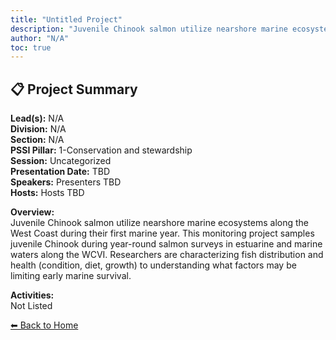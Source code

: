 ```yaml
---
title: "Untitled Project"
description: "Juvenile Chinook salmon utilize nearshore marine ecosystems along the West Coast during their first marine year. This monitoring project samples juvenile Chinook during year-round salmon surveys in estuarine and marine waters along the WCVI. Researchers are characterizing fish distribution and health (condition, diet, growth) to understanding what factors may be limiting early marine survival."
author: "N/A"
toc: true
---
```


## 📋 Project Summary

**Lead(s):** N/A  
**Division:** N/A  
**Section:** N/A  
**PSSI Pillar:** 1-Conservation and stewardship  
**Session:** Uncategorized  
**Presentation Date:** TBD  
**Speakers:** Presenters TBD  
**Hosts:** Hosts TBD  

**Overview:**  
Juvenile Chinook salmon utilize nearshore marine ecosystems along the West Coast during their first marine year. This monitoring project samples juvenile Chinook during year-round salmon surveys in estuarine and marine waters along the WCVI. Researchers are characterizing fish distribution and health (condition, diet, growth) to understanding what factors may be limiting early marine survival.   

**Activities:**  
Not Listed

[⬅ Back to Home](../index.qmd)
